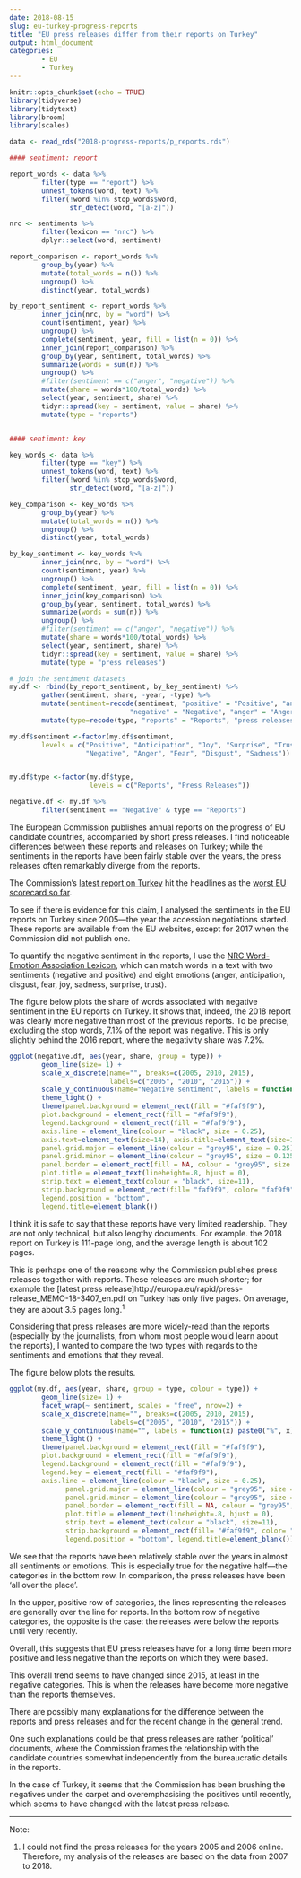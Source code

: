 ```yaml
---
date: 2018-08-15
slug: eu-turkey-progress-reports
title: "EU press releases differ from their reports on Turkey"
output: html_document
categories:
        - EU
        - Turkey
---
```


```r
knitr::opts_chunk$set(echo = TRUE)
library(tidyverse)
library(tidytext)
library(broom)
library(scales)

data <- read_rds("2018-progress-reports/p_reports.rds")

#### sentiment: report

report_words <- data %>%
        filter(type == "report") %>%
        unnest_tokens(word, text) %>%
        filter(!word %in% stop_words$word,
               str_detect(word, "[a-z]"))

nrc <- sentiments %>%
        filter(lexicon == "nrc") %>%
        dplyr::select(word, sentiment)

report_comparison <- report_words %>%
        group_by(year) %>%
        mutate(total_words = n()) %>%
        ungroup() %>%
        distinct(year, total_words)

by_report_sentiment <- report_words %>%
        inner_join(nrc, by = "word") %>%
        count(sentiment, year) %>%
        ungroup() %>%
        complete(sentiment, year, fill = list(n = 0)) %>%
        inner_join(report_comparison) %>%
        group_by(year, sentiment, total_words) %>%
        summarize(words = sum(n)) %>%
        ungroup() %>%
        #filter(sentiment == c("anger", "negative")) %>%
        mutate(share = words*100/total_words) %>%
        select(year, sentiment, share) %>%
        tidyr::spread(key = sentiment, value = share) %>%
        mutate(type = "reports")


#### sentiment: key

key_words <- data %>%
        filter(type == "key") %>%
        unnest_tokens(word, text) %>%
        filter(!word %in% stop_words$word,
               str_detect(word, "[a-z]"))

key_comparison <- key_words %>%
        group_by(year) %>%
        mutate(total_words = n()) %>%
        ungroup() %>%
        distinct(year, total_words)

by_key_sentiment <- key_words %>%
        inner_join(nrc, by = "word") %>%
        count(sentiment, year) %>%
        ungroup() %>%
        complete(sentiment, year, fill = list(n = 0)) %>%
        inner_join(key_comparison) %>%
        group_by(year, sentiment, total_words) %>%
        summarize(words = sum(n)) %>%
        ungroup() %>%
        #filter(sentiment == c("anger", "negative")) %>%
        mutate(share = words*100/total_words) %>%
        select(year, sentiment, share) %>%
        tidyr::spread(key = sentiment, value = share) %>%
        mutate(type = "press releases")

# join the sentiment datasets
my.df <- rbind(by_report_sentiment, by_key_sentiment) %>%
        gather(sentiment, share, -year, -type) %>%
        mutate(sentiment=recode(sentiment, "positive" = "Positive", "anticipation" = "Anticipation", "joy" = "Joy", "surprise" = "Surprise", "trust" = "Trust",
                              "negative" = "Negative", "anger" = "Anger", "fear" = "Fear", "disgust" = "Disgust", "sadness" = "Sadness")) %>%
        mutate(type=recode(type, "reports" = "Reports", "press releases" = "Press Releases"))

my.df$sentiment <-factor(my.df$sentiment, 
        levels = c("Positive", "Anticipation", "Joy", "Surprise", "Trust",
                   "Negative", "Anger", "Fear", "Disgust", "Sadness")) 


my.df$type <-factor(my.df$type, 
                    levels = c("Reports", "Press Releases"))

negative.df <- my.df %>%
        filter(sentiment == "Negative" & type == "Reports")
```

The European Commission publishes annual reports on the progress of EU candidate countries, accompanied by short press releases. I find noticeable differences between these reports and releases on Turkey; while the sentiments in the reports have been fairly stable over the years, the press releases often remarkably diverge from the reports.

The Commission's [latest report on Turkey](https://ec.europa.eu/neighbourhood-enlargement/sites/near/files/20180417-turkey-report.pdf) hit the headlines as the [worst EU scorecard so far](https://uk.reuters.com/article/uk-eu-turkey/turkey-to-get-worst-eu-scorecard-so-far-officials-say-idUKKBN1HL11Z). 

To see if there is evidence for this claim, I analysed the sentiments in the EU reports on Turkey since 2005---the year the accession negotiations started. These reports are available from the EU websites, except for 2017 when the Commission did not publish one. 

To quantify the negative sentiment in the reports, I use the [NRC Word-Emotion Association Lexicon](http://saifmohammad.com/WebPages/NRC-Emotion-Lexicon.htm), which can match words in a text with two sentiments (negative and positive) and eight emotions (anger, anticipation, disgust, fear, joy, sadness, surprise, trust).

The figure below plots the share of words associated with negative sentiment in the EU reports on Turkey. It shows that, indeed, the 2018 report was clearly more negative than most of the previous reports. To be precise, excluding the stop words, 7.1% of the report was negative. This is only slightly behind the 2016 report, where the negativity share was 7.2%.

```r
ggplot(negative.df, aes(year, share, group = type)) +
        geom_line(size= 1) +
        scale_x_discrete(name="", breaks=c(2005, 2010, 2015),
                         labels=c("2005", "2010", "2015")) +
        scale_y_continuous(name="Negative sentiment", labels = function(x) paste0("%", x)) +
        theme_light() +
        theme(panel.background = element_rect(fill = "#faf9f9"),
        plot.background = element_rect(fill = "#faf9f9"),
        legend.background = element_rect(fill = "#faf9f9"),
        axis.line = element_line(colour = "black", size = 0.25),
        axis.text=element_text(size=14), axis.title=element_text(size=14),
        panel.grid.major = element_line(colour = "grey95", size = 0.25),
        panel.grid.minor = element_line(colour = "grey95", size = 0.125),
        panel.border = element_rect(fill = NA, colour = "grey95", size = 0.25),
        plot.title = element_text(lineheight=.8, hjust = 0),
        strip.text = element_text(colour = "black", size=11),
        strip.background = element_rect(fill= "faf9f9", color= "faf9f9"),
        legend.position = "bottom",
        legend.title=element_blank())

```

I think it is safe to say that these reports have very limited readership. They are not only technical, but also lengthy documents. For example. the 2018 report on Turkey is 111-page long, and the average length is about 102 pages. 

This is perhaps one of the reasons why the Commission publishes press releases together with reports. These releases are much shorter; for example the [latest press release]http://europa.eu/rapid/press-release_MEMO-18-3407_en.pdf on Turkey has only five pages. On average, they are about 3.5 pages long.^1^

Considering that press releases are more widely-read than the reports (especially by the journalists, from whom most people would learn about the reports), I wanted to compare the two types with regards to the sentiments and emotions that they reveal.  

The figure below plots the results.

```r

ggplot(my.df, aes(year, share, group = type, colour = type)) +
        geom_line(size= 1) +
        facet_wrap(~ sentiment, scales = "free", nrow=2) +
        scale_x_discrete(name="", breaks=c(2005, 2010, 2015),
                         labels=c("2005", "2010", "2015")) +
        scale_y_continuous(name="", labels = function(x) paste0("%", x)) +
        theme_light() +
        theme(panel.background = element_rect(fill = "#faf9f9"),
        plot.background = element_rect(fill = "#faf9f9"),
        legend.background = element_rect(fill = "#faf9f9"),
        legend.key = element_rect(fill = "#faf9f9"),
        axis.line = element_line(colour = "black", size = 0.25),
              panel.grid.major = element_line(colour = "grey95", size = 0.25),
              panel.grid.minor = element_line(colour = "grey95", size = 0.125),
              panel.border = element_rect(fill = NA, colour = "grey95", size = 0.25),
              plot.title = element_text(lineheight=.8, hjust = 0),
              strip.text = element_text(colour = "black", size=11),
              strip.background = element_rect(fill= "#faf9f9", color= "#faf9f9"),
              legend.position = "bottom", legend.title=element_blank())

```

We see that the reports have been relatively stable over the years in almost all sentiments or emotions. This is especially true for the negative half---the categories in the bottom row. In comparison, the press releases have been 'all over the place'.

In the upper, positive row of categories, the lines representing the releases are generally over the line for reports. In the bottom row of negative categories, the opposite is the case: the releases were below the reports until very recently. 

Overall, this suggests that EU press releases have for a long time been more positive and less negative than the reports on which they were based. 

This overall trend seems to have changed since 2015, at least in the negative categories. This is when the releases have become more negative than the reports themselves. 

There are possibly many explanations for the difference between the reports and press releases and for the recent change in the general trend. 

One such explanations could be that press releases are rather 'political' documents, where the Commission frames the relationship with the candidate countries somewhat independently from the bureaucratic details in the reports. 

In the case of Turkey, it seems that the Commission has been brushing the negatives under the carpet and overemphasising the positives until recently, which seems to have changed with the latest press release.


_____________________
Note:

1. I could not find the press releases for the years 2005 and 2006 online. Therefore, my analysis of the releases are based on the data from 2007 to 2018.